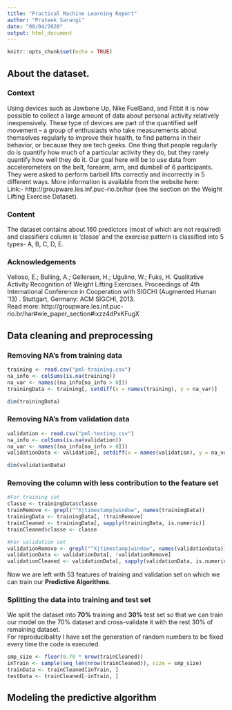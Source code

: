 ```yaml
---
title: "Practical Machine Learning Report"
author: "Prateek Sarangi"
date: "08/04/2020"
output: html_document
---
```


```r
knitr::opts_chunk$set(echo = TRUE)
```

## About the dataset.  
### Context  
Using devices such as Jawbone Up, Nike FuelBand, and Fitbit it is now possible to collect a large amount of data about personal activity relatively inexpensively. These type of devices are part of the quantified self movement – a group of enthusiasts who take measurements about themselves regularly to improve their health, to find patterns in their behavior, or because they are tech geeks. One thing that people regularly do is quantify how much of a particular activity they do, but they rarely quantify how well they do it. Our goal here will be to use data from accelerometers on the belt, forearm, arm, and dumbell of 6 participants. They were asked to perform barbell lifts correctly and incorrectly in 5 different ways. More information is available from the website here:  
Link:- http://groupware.les.inf.puc-rio.br/har (see the section on the Weight Lifting Exercise Dataset).  

### Content  
The dataset contains about 160 predictors (most of which are not required) and classifiers column is 'classe' and the exercise pattern is classified into 5 types- A, B, C, D, E.  

### Acknowledgements  
Velloso, E.; Bulling, A.; Gellersen, H.; Ugulino, W.; Fuks, H. Qualitative Activity Recognition of Weight Lifting Exercises. Proceedings of 4th International Conference in Cooperation with SIGCHI (Augmented Human '13) . Stuttgart, Germany: ACM SIGCHI, 2013.  
Read more: http://groupware.les.inf.puc-rio.br/har#wle_paper_section#ixzz4dPxKFugX

## Data cleaning and preprocessing
### Removing NA's from training data  
```r
training <- read.csv("pml-training.csv")
na_info <- colSums(is.na(training))
na_var <- names((na_info[na_info > 0]))
trainingData <- training[, setdiff(x = names(training), y = na_var)]

dim(trainingData)
```

### Removing NA's from validation data
```r
validation <- read.csv("pml-testing.csv")
na_info <- colSums(is.na(validation))
na_var <- names((na_info[na_info > 0]))
validationData <- validation[, setdiff(x = names(validation), y = na_var)]

dim(validationData)
```

### Removing the column with less contribution to the feature set  
```r
#For training set
classe <- trainingData$classe
trainRemove <- grepl("^X|timestamp|window", names(trainingData))
trainingData <- trainingData[, !trainRemove]
trainCleaned <- trainingData[, sapply(trainingData, is.numeric)]
trainCleaned$classe <- classe

#For validation set
validationRemove <- grepl("^X|timestamp|window", names(validationData))
validationData <- validationData[, !validationRemove]
validationCleaned <- validationData[, sapply(validationData, is.numeric)]
```
Now we are left with 53 features of training and validation set on which we can train our **Predictive Algorithms**.  

### Splitting the data into training and test set  
We split the dataset into **70%** training and **30%** test set so that we can train our model on the 70% dataset and cross-validate it with the rest 30% of remaining dataset.  
For reproducibality I have set the generation of random numbers to be fixed every time the code is executed.  
```r
smp_size <- floor(0.70 * nrow(trainCleaned))
inTrain <- sample(seq_len(nrow(trainCleaned)), size = smp_size)
trainData <- trainCleaned[inTrain, ]
testData <- trainCleaned[-inTrain, ]
```

## Modeling the predictive algorithm  










